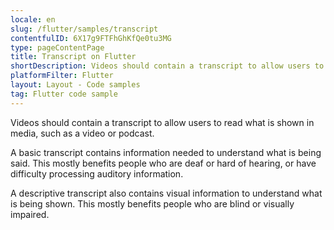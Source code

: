 ```yaml
---
locale: en
slug: /flutter/samples/transcript
contentfulID: 6X17g9FTFhGhKfQe0tu3MG
type: pageContentPage
title: Transcript on Flutter
shortDescription: Videos should contain a transcript to allow users to read what is shown in media, such as a video or podcast.
platformFilter: Flutter
layout: Layout - Code samples
tag: Flutter code sample
---
```


Videos should contain a transcript to allow users to read what is shown in media, such as a video or podcast.

A basic transcript contains information needed to understand what is being said. This mostly benefits people who are deaf or hard of hearing, or have difficulty processing auditory information.

A descriptive transcript also contains visual information to understand what is being shown. This mostly benefits people who are blind or visually impaired.

<CodeSample id="media-transcript" locale="en" platform="flutter"/>